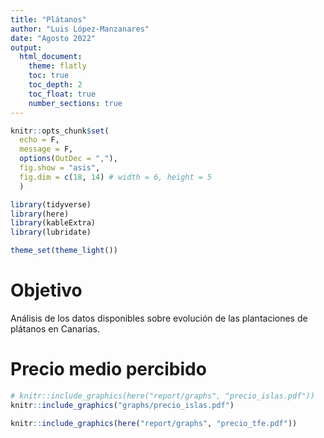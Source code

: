 ```yaml
---
title: "Plátanos"
author: "Luis López-Manzanares"
date: "Agosto 2022"
output:
  html_document:
    theme: flatly
    toc: true
    toc_depth: 2
    toc_float: true
    number_sections: true
---
```


```r
knitr::opts_chunk$set(
  echo = F,
  message = F,
  options(OutDec = ","),
  fig.show = "asis",
  fig.dim = c(18, 14) # width = 6, height = 5 
  )

library(tidyverse)
library(here)
library(kableExtra)
library(lubridate)

theme_set(theme_light())
```

# Objetivo

Análisis de los datos disponibles sobre evolución de las plantaciones de plátanos en Canarias.

# Precio medio percibido

```r
# knitr::include_graphics(here("report/graphs", "precio_islas.pdf"))
knitr::include_graphics("graphs/precio_islas.pdf")
```

```r
knitr::include_graphics(here("report/graphs", "precio_tfe.pdf"))
```

